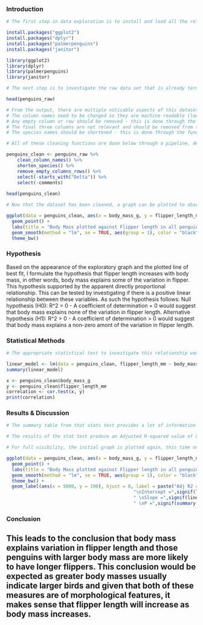 
### Introduction

```r

# The first step in data exploration is to install and load all the relevant packages. These packages include ggplot2 (to produce graphs), janitor (to help clean the dataset), dplyr (which allows us to use the pipe function), and palmerpenguins (which provides the dataset). This is done below:

install.packages("ggplot2")
install.packages("dplyr")
install.packages("palmerpenguins")
install.packages("janitor")

library(ggplot2)
library(dplyr)
library(palmerpenguins)
library(janitor)

# The next step is to investigate the raw data set that is already termed penguins_raw from the palmerpenguins package. By using the head() function, the dataset can be observed such that the aspects that require cleaning can be identified. 

head(penguins_raw)

# From the output, there are multiple noticable aspects of this dataset that need to be cleaned before further analysis. These are:
# The column names need to be changed so they are machine readable (lower and snake case) - this is done through the function 'clean_column_names'. 
# Any empty column or row should be removed - this is done through the function remove_empty_column_names. 
# The final three columns are not relevant and should be removed from the dataset - this is done through the functions select()
# The species names should be shortened - this is done through the function shorten_species()

# All of these cleaning functions are done below through a pipeline, defining a new object 'penguins_clean' which will be the newly cleaned dataset:

penguins_clean <- penguins_raw %>%
    clean_column_names() %>%
    shorten_species() %>%
    remove_empty_columns_rows() %>%
    select(-starts_with("Delta")) %>%
    select(-comments)
 
head(penguins_clean)

# Now that the dataset has been cleaned, a graph can be plotted to observe the data. Using ggplot, a scatterplot can be made to show the relationship between flipper length and body mass. The code for this is below:

ggplot(data = penguins_clean, aes(x = body_mass_g, y = flipper_length_mm, colour = species)) +
  geom_point() +
  labs(title = "Body Mass plotted against Flipper length in all penguins", x = "Body Mass (g)", y = "Flipper Length (mm)") +
  geom_smooth(method = "lm", se = TRUE, aes(group = 1), color = "black") +
  theme_bw()
```

### Hypothesis

Based on the appearance of the exploratory graph and the plotted line of best fit, I formulate the hypothesis that flipper length increases with body mass, in other words, body mass explains some of the variation in flipper. This hypothesis supported by the apparent directly proportional relationship. This can be tested by investigating if there is a positive linear relationship between these variables. As such the hypothesis follows: Null hypothesis (H0): R\^2 = 0 - A coefficient of determination = 0 would suggest that body mass explains none of the variation in flipper length. Alternative hypothesis (H1): R\^2 \> 0 - A coefficient of determination \> 0 would suggest that body mass explains a non-zero amont of the variation in flipper length.

### Statistical Methods

```r

# The appropriate statistical test to investigate this relationship would be finding the coefficient of determination (R^2) in a linear model between these two variables. An F-test of overall significance can then be used to determine whether the found relationship is truly significant. All of these tests are conducted through the linear model function (lm()), 

linear_model <- lm(data = penguins_clean, flipper_length_mm ~ body_mass_g)
summary(linear_model)

x <- penguins_clean$body_mass_g
y <- penguins_clean$flipper_length_mm
correlation <- cor.test(x, y)
print(correlation)
```

### Results & Discussion

```r

# The summary table from that stats test provides a lot of information on the plotted relationship. However, for the sake of this hypothesis, the most important value is the adjusted R-squared. The adjusted R-sqaured value accounts for any overfitting from the regular R-squared. R-squared is a measure of how well the independent variable in the linear regression explains the variability of the dependent variable. In this context, 'Adjusted R-squared' is used to measure how much of the variation in flipper length is explained by body mass. R-squared values are bound between 0 and 1, higher values indicate stronger relationships. 

# The results of the stat test produce an Adjusted R-squared value of 0.7583. The high value demonstrates a very strong relationship, suggesting that body mass explains a lot of the variation in flipper length. Additionally, the significance of this value is supported by the provided F-test which produces a p-value < 2.2e-16 which is much smaller than 0.05. This allows us to reject the null hypothesis and claim that the relationship is not likely due to chance.

# For full visibility, the initial graph is plotted again, this time only focussing on the tested relationship. The results of the stats test are also projected. The code for the graph is shown below:

ggplot(data = penguins_clean, aes(x = body_mass_g, y = flipper_length_mm)) +
  geom_point() +
  labs(title = "Body Mass plotted against Flipper length in all penguins", x = "Body Mass (g)", y = "Flipper Length (mm)") +
  geom_smooth(method = "lm", se = TRUE, aes(group = 1), color = "black") +
  theme_bw() +
  geom_label(aes(x = 5000, y = 190), hjust = 0, label = paste("Adj R2 = ",signif(summary(linear_model)$adj.r.squared, 5),
                                               "\nIntercept =",signif(linear_model$coef[[1]],5 ),
                                               " \nSlope =",signif(linear_model$coef[[2]], 5),
                                               " \nP =",signif(summary(linear_model)$coef[2,4], 5)))


```

### Conclusion

## This leads to the conclusion that body mass explains variation in flipper length and those penguins with larger body mass are more likely to have longer flippers. This conclusion would be expected as greater body masses usually indicate larger birds and given that both of these measures are of morphological features, it makes sense that flipper length will increase as body mass increases.
